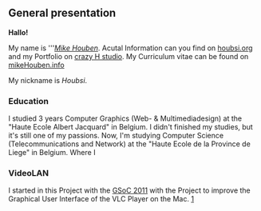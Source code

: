 == General presentation ==

'''Hallo!'''

My name is '''[http://www.mikehouben.info/ ''Mike Houben'']. Acutal Information can you find on [http://www.Houbsi.org/ houbsi.org] and my Portfolio on [http://www.crazyHstudio.net crazy H studio]. My Curriculum vitae can be found on [http://www.mikeHouben.info/ mikeHouben.info]

My nickname is ''Houbsi''.

=== Education ===
I studied 3 years Computer Graphics (Web- & Multimediadesign) at the "Haute Ecole Albert Jacquard" in Belgium. I didn't finished my studies, but it's still one of my passions.
Now, I'm studying Computer Science (Telecommunications and Network) at the "Haute Ecole de la Province de Liege" in Belgium. Where I

=== VideoLAN ===
I started in this Project with the [http://wiki.videolan.org/SoC_2011 GSoC 2011] with the Project to improve the Graphical User Interface of the VLC Player on the Mac.
[http://wiki.videolan.org/SoC_2011/Mac_Interface]